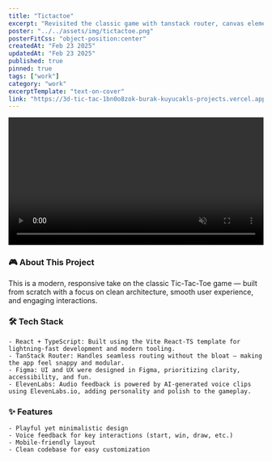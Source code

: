 ```yaml
---
title: "Tictactoe"
excerpt: "Revisited the classic game with tanstack router, canvas element... "
poster: "../../assets/img/tictactoe.png"
posterFitCss: "object-position:center"
createdAt: "Feb 23 2025"
updatedAt: "Feb 23 2025"
published: true
pinned: true
tags: ["work"]
category: "work"
excerptTemplate: "text-on-cover"
link: "https://3d-tic-tac-1bn0o8zok-burak-kuyucakls-projects.vercel.app/"
---
```




<video  class="m-v-sm-2" controls width="100%" autoplay loop muted playsinline>
  <source src={video} type="video/mp4" />
  Your browser does not support the video tag.
</video>

<p>
<a href="https://3d-tic-tac-3a6wpx5dp-burak-kuyucakls-projects.vercel.app/"  class="labelsmall" target="_blank">
  <IconGithub fill="var(--clr-on-surface)"/>
</a>
</p>

###  🎮 About This Project

This is a modern, responsive take on the classic Tic-Tac-Toe game — built from scratch with a focus on clean architecture, smooth user experience, and engaging interactions.

### 🛠 Tech Stack
	- React + TypeScript: Built using the Vite React-TS template for lightning-fast development and modern tooling.
	- TanStack Router: Handles seamless routing without the bloat — making the app feel snappy and modular.
	- Figma: UI and UX were designed in Figma, prioritizing clarity, accessibility, and fun.
	- ElevenLabs: Audio feedback is powered by AI-generated voice clips using ElevenLabs.io, adding personality and polish to the gameplay.

### ✨ Features
	- Playful yet minimalistic design
	- Voice feedback for key interactions (start, win, draw, etc.)
	- Mobile-friendly layout
	- Clean codebase for easy customization
